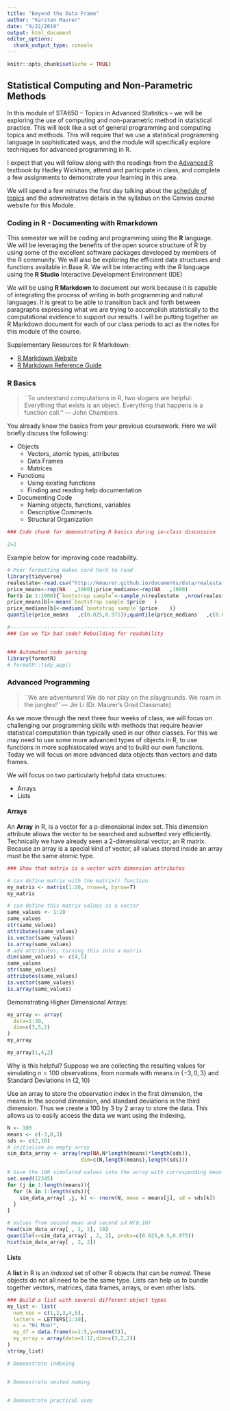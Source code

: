 ```yaml
---
title: "Beyond the Data Frame"
author: "Karsten Maurer"
date: "9/22/2019"
output: html_document
editor_options: 
  chunk_output_type: console
---
```


```r
knitr::opts_chunk$set(echo = TRUE)
```

## Statistical Computing and Non-Parametric Methods

In this module of STA650 -- Topics in Advanced Statistics -- we will be exploring the use of computing and non-parametric method in statistical practice. This will look like a set of general programming and computing topics and methods. This will require that we use a statistical programming language in sophisticated ways, and the module will specifically explore techniques for advanced programming in R. 

I expect that you will follow along with the readings from the [Advanced R](https://adv-r.hadley.nz/) textbook by Hadley Wickham, attend and participate in class, and complete a few assignments to demonstrate your learning in this area. 

We will spend a few minutes the first day talking about the [schedule of topics](https://docs.google.com/spreadsheets/d/1iE46coBqei20ML0fS3m-dPPWoNB8GNZm9MEM3bJs5EY/edit?usp=sharing) and the administrative details in the syllabus on the Canvas course website for this Module. 


### Coding in R - Documenting with Rmarkdown

This semester we will be coding and programming using the **R** language. We will be leveraging the benefits of the open source structure of R by using some of the excellent software packages developed by members of the R community. We will also be exploring the efficient data structures and functions available in Base R. We will be interacting with the R language using the **R Studio** Interactive Development Environment (IDE)

We will be using **R Markdown** to document our work because it is capable of integrating the process of writing in both programming and natural languages. It is great to be able to transition back and forth between paragraphs expressing what we are trying to accomplish statistically  to the computational evidence to support our results.  I will be putting together an R Markdown document for each of our class periods to act as the notes for this module of the course.

Supplementary Resources for R Markdown: 

- [R Markdown Website](https://rmarkdown.rstudio.com/)
- [R Markdown Reference Guide](https://www.rstudio.com/wp-content/uploads/2015/03/rmarkdown-reference.pdf)

### R Basics

>``To understand computations in R, two slogans are helpful: Everything that exists is an object. Everything that happens is a function call.''
  — John Chambers

You already know the basics from your previous coursework. Here we will briefly discuss the following:

- Objects
  + Vectors, atomic types, attributes
  + Data Frames
  + Matrices
- Functions
  + Using existing functions
  + Finding and reading help documentation
- Documenting Code
  + Naming objects, functions, variables
  + Descriptive Comments
  + Structural Organization

```r
### Code chunk for demonstrating R basics during in-class discussion

2+2 
```

Example below for improving code readability.

```r
# Poor formatting makes cord hard to read 
library(tidyverse)
realestate<-read.csv("http://kmaurer.github.io/documents/data/realestate.csv")
price_means<-rep(NA   ,1000);price_medians<-rep(NA   ,1000)
for(b in 1:1000){`bootstrap sample`<-sample_n(realestate  ,nrow(realestate)  ,T)
price_means[b]<-mean(`bootstrap sample`$price   )
price_medians[b]<-median(`bootstrap sample`$price    )}
quantile(price_means   ,c(0.025,0.975));quantile(price_medians   ,c(0.025,0.975));t.test(realestate$price)

#-----------------------------------------
### Can we fix bad code? Rebuilding for readability


### Automated code parsing
library(formatR)
# formatR::tidy_app()

```




### Advanced Programming

>``We are adventurers! We do not play on the playgrounds. We roam in the jungles!''
  — Jie Li (Dr. Maurer's Grad Classmate)

As we move through the next three four weeks of class, we will focus on challenging our programming skills with methods that require heavier statistical computation than typically used in our other classes. For this we may need to use some more advanced types of objects in R, to use functions in more sophistocated ways and to build our own functions. Today we will focus on more advanced data objects than vectors and data frames. 

We will focus on two particularly helpful data structures:

- Arrays
- Lists

#### Arrays

An **Array** in R, is a vector for a  p-dimensional index set. This dimension attribute allows the vector to be searched and subsetted very efficiently. Technically we have already seen a 2-dimensional vector; an R matrix. Because an array is a special kind of vector, all values stored inside an array must be the same atomic type. 

```r
### Show that matrix is a vector with dimension attributes

# can define matrix with the matrix() function
my_matrix <- matrix(1:20, nrow=4, byrow=T)
my_matrix

# can define this matrix values as a vector 
same_values <- 1:20
same_values
str(same_values)
attributes(same_values)
is.vector(same_values)
is.array(same_values)
# add attributes, turning this into a matrix
dim(same_values) <- c(4,5)
same_values
str(same_values)
attributes(same_values)
is.vector(same_values)
is.array(same_values)
```

Demonstrating Higher Dimensional Arrays:

```r
my_array <- array(
  data=1:30,
  dim=c(3,5,2)
)
my_array

my_array[1,4,2]
```

Why is this helpful? Suppose we are collecting the resulting values for simulating $n=100$ observations, from normals with means in $\{-3,0,3\}$ and Standard Deviations in $\{2,10\}$

Use an array to store the observation index in the first dimension, the means in the second dimension, and standard deviations in the third dimension. Thus we create a 100 by 3 by 2 array to store the data. This allows us to easily access the data we want using the indexing. 

```r
N <- 100
means <- c(-3,0,3)
sds <- c(2,10)
# initialize an empty array
sim_data_array <- array(rep(NA,N*length(means)*length(sds)),
                        dim=c(N,length(means),length(sds)))

# Save the 100 simulated values into the array with corresponding mean and sd positions
set.seed(12345)
for (j in 1:length(means)){
  for (k in 1:length(sds)){
    sim_data_array[ ,j, k] <- rnorm(N, mean = means[j], sd = sds[k])
  }
}

# Values from second mean and second sd N(0,10)
head(sim_data_array[ , 2, 2], 10)
quantile(x=sim_data_array[ , 2, 2], probs=c(0.025,0.5,0.975))
hist(sim_data_array[ , 2, 2])
```



#### Lists

A **list** in R is an *indexed* set of other R objects that can be *named*. These objects do not all need to be the same type. Lists can help us to bundle together vectors, matrices, data frames, arrays, or even other lists.  

```r
### Build a list with several different object types
my_list <- list(
  num_vec = c(1,2,3,4,5),
  letters = LETTERS[1:10],
  hi = "Hi Mom!",
  my_df = data.frame(x=1:5,y=rnorm(5)),
  my_array = array(data=1:12,dim=c(3,2,2))
)
str(my_list)

# Demonstrate indexing


# Demonstrate nested naming


# Demonstrate practical uses
```


